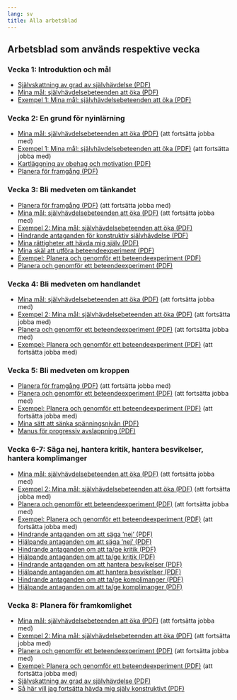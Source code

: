```yaml
---
lang: sv
title: Alla arbetsblad
---
```


## Arbetsblad som används respektive vecka

### Vecka 1: Introduktion och mål

  - [Självskattning av grad av självhävdelse (PDF)](forms/100respekt-skattning-situation-relation.pdf)
  - [Mina mål: självhävdelsebeteenden att öka (PDF)](forms/100respekt-SMARTa-mal.pdf)
  - [Exempel 1: Mina mål: självhävdelsebeteenden att öka (PDF)](forms/100respekt-exempel-1-SMARTa-mal.pdf)

### Vecka 2: En grund för nyinlärning

  - [Mina mål: självhävdelsebeteenden att öka (PDF)](forms/100respekt-SMARTa-mal.pdf) (att fortsätta jobba med)
  - [Exempel 1: Mina mål: självhävdelsebeteenden att öka (PDF)](forms/100respekt-exempel-1-SMARTa-mal.pdf) (att fortsätta jobba med)
  - [Kartläggning av obehag och motivation (PDF)](forms/100respekt-obehag-motivation-reflektion.pdf)
  - [Planera för framgång (PDF)](forms/100respekt-planera-traning.pdf)

### Vecka 3: Bli medveten om tänkandet

  - [Planera för framgång (PDF)](forms/100respekt-planera-traning.pdf) (att fortsätta jobba med)
  - [Mina mål: självhävdelsebeteenden att öka (PDF)](forms/100respekt-SMARTa-mal.pdf) (att fortsätta jobba med)
  - [Exempel 2: Mina mål: självhävdelsebeteenden att öka (PDF)](forms/100respekt-exempel-2-SMARTa-mal.pdf) 
  - [Hindrande antaganden för konstruktiv självhävdelse (PDF)](forms/100respekt-hindrande-antaganden-sjalvhavdelse.pdf)
  - [Mina rättigheter att hävda mig själv (PDF)](forms/100respekt-mina-rattigheter.pdf)
  - [Mina skäl att utföra beteendeexperiment (PDF)](forms/100respekt-mina-skal-beteendeexperiment.pdf)
  - [Exempel: Planera och genomför ett beteendeexperiment (PDF)](forms/100respekt-exempel-beteendeexperiment.pdf)
  - [Planera och genomför ett beteendeexperiment (PDF)](forms/100respekt-beteendeexperiment.pdf)

### Vecka 4: Bli medveten om handlandet

  - [Mina mål: självhävdelsebeteenden att öka (PDF)](forms/100respekt-SMARTa-mal.pdf) (att fortsätta jobba med)
  - [Exempel 2: Mina mål: självhävdelsebeteenden att öka (PDF)](forms/100respekt-exempel-2-SMARTa-mal.pdf) (att fortsätta jobba med)
  - [Planera och genomför ett beteendeexperiment (PDF)](forms/100respekt-beteendeexperiment.pdf) (att fortsätta jobba med)
  - [Exempel: Planera och genomför ett beteendeexperiment (PDF)](forms/100respekt-exempel-beteendeexperiment.pdf) (att fortsätta jobba med)

### Vecka 5: Bli medveten om kroppen

  - [Planera för framgång (PDF)](forms/100respekt-planera-traning.pdf) (att fortsätta jobba med)
  - [Planera och genomför ett beteendeexperiment (PDF)](forms/100respekt-beteendeexperiment.pdf) (att fortsätta jobba med)
  - [Exempel: Planera och genomför ett beteendeexperiment (PDF)](forms/100respekt-exempel-beteendeexperiment.pdf) (att fortsätta jobba med)
  - [Mina sätt att sänka spänningsnivån (PDF)](forms/100respekt-avslappningstekniker.pdf)
  - [Manus för progressiv avslappning (PDF)](forms/100respekt-manus-progressiv-avslappning.pdf)

### Vecka 6-7: Säga nej, hantera kritik, hantera besvikelser, hantera komplimanger

  - [Mina mål: självhävdelsebeteenden att öka (PDF)](forms/100respekt-SMARTa-mal.pdf) (att fortsätta jobba med)
  - [Exempel 2: Mina mål: självhävdelsebeteenden att öka (PDF)](forms/100respekt-exempel-2-SMARTa-mal.pdf) (att fortsätta jobba med)
  - [Planera och genomför ett beteendeexperiment (PDF)](forms/100respekt-beteendeexperiment.pdf) (att fortsätta jobba med)
  - [Exempel: Planera och genomför ett beteendeexperiment (PDF)](forms/100respekt-exempel-beteendeexperiment.pdf) (att fortsätta jobba med)
  - [Hindrande antaganden om att säga ’nej’ (PDF)](forms/100respekt-hindrande-antaganden-saga-nej.pdf)
  - [Hjälpande antaganden om att säga ’nej’ (PDF)](forms/100respekt-hjalpande-antaganden-saga-nej.pdf)
  - [Hindrande antaganden om att ta/ge kritik (PDF)](forms/100respekt-hindrande-antaganden-hantera-kritik.pdf)
  - [Hjälpande antaganden om att ta/ge kritik (PDF)](forms/100respekt-hjalpande-antaganden-hantera-kritik.pdf)
  - [Hindrande antaganden om att hantera besvikelser (PDF)](forms/100respekt-hindrande-antaganden-hantera-besvikelser.pdf)
  - [Hjälpande antaganden om att hantera besvikelser (PDF)](forms/100respekt-hjalpande-antaganden-hantera-besvikelser.pdf)
  - [Hindrande antaganden om att ta/ge komplimanger (PDF)](forms/100respekt-hindrande-antaganden-hantera-komplimanger.pdf)
  - [Hjälpande antaganden om att ta/ge komplimanger (PDF)](forms/100respekt-hjalpande-antaganden-hantera-komplimanger.pdf)

### Vecka 8: Planera för framkomlighet

  - [Mina mål: självhävdelsebeteenden att öka (PDF)](forms/100respekt-SMARTa-mal.pdf) (att fortsätta jobba med)
  - [Exempel 2: Mina mål: självhävdelsebeteenden att öka (PDF)](forms/100respekt-exempel-2-SMARTa-mal.pdf) (att fortsätta jobba med)
  - [Planera och genomför ett beteendeexperiment (PDF)](forms/100respekt-beteendeexperiment.pdf) (att fortsätta jobba med)
  - [Exempel: Planera och genomför ett beteendeexperiment (PDF)](forms/100respekt-exempel-beteendeexperiment.pdf) (att fortsätta jobba med)
  - [Självskattning av grad av självhävdelse (PDF)](forms/100respekt-skattning-situation-relation.pdf)
  - [Så här vill jag fortsätta hävda mig själv konstruktivt (PDF)](forms/100respekt-vidmakthallande-reflektion.pdf)
